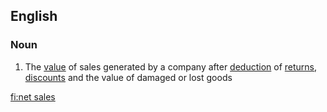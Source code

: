 ==English==

===Noun===
{{en-noun|sg=[[net]] [[sales]]|-}}

# {{business}} The [[value]] of sales generated by a company after [[deduction]] of [[return]]s, [[discount]]s and the value of damaged or lost goods

[[fi:net sales]]